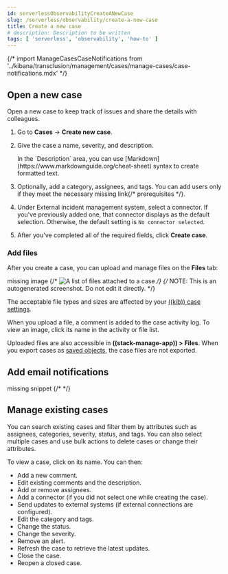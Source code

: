 ```yaml
---
id: serverlessObservabilityCreateANewCase
slug: /serverless/observability/create-a-new-case
title: Create a new case
# description: Description to be written
tags: [ 'serverless', 'observability', 'how-to' ]
---
```



<Snippet />

{/* import ManageCasesCaseNotifications from '../kibana/transclusion/management/cases/manage-cases/case-notifications.mdx' */}

<div id="manage-cases"></div>

<div id="new-case-observability"></div>

## Open a new case

Open a new case to keep track of issues and share the details with colleagues.

1. Go to **Cases** -> **Create new case**.
1. Give the case a name, severity, and description.

    <DocCallOut title="Tip">
    In the `Description` area, you can use
    [Markdown](https://www.markdownguide.org/cheat-sheet) syntax to create formatted text.
    </DocCallOut>

1. Optionally, add a category, assignees, and tags.
    You can add users only if they meet the necessary <DocBadge><DocIcon size="s" type="unlink" title="missing link"/> missing link</DocBadge>{/*  <DocLink id="enObservabilityGrantCasesAccess">prerequisites</DocLink> */}.

1. Under External incident management system, select a <DocLink id="serverlessObservabilitySendCasesToAnExternalSystem">connector</DocLink>. If
    you've previously added one, that connector displays as the default selection. Otherwise, the
    default setting is `No connector selected`.

1. After you've completed all of the required fields, click **Create case**.

<div id="add-observability-case-files"></div>

### Add files

After you create a case, you can upload and manage files on the **Files** tab:

<DocBadge><DocIcon size="s" type="image" title="missing image"/> missing image</DocBadge>
{/* ![A list of files attached to a case](images/manage-cases/-observability-case-files.png) */}
{/* NOTE: This is an autogenerated screenshot. Do not edit it directly. */}

The acceptable file types and sizes are affected by your [((kib)) case settings](((kibana-ref))/cases-settings.html).

When you upload a file, a comment is added to the case activity log.
To view an image, click its name in the activity or file list.

<DocCallOut title="Note">

Uploaded files are also accessible in **((stack-manage-app)) > Files**.
When you export cases as [saved objects](((kibana-ref))/managing-saved-objects.html), the case files are not exported.

</DocCallOut>

<div id="add-case-notifications"></div>

## Add email notifications

<DocBadge><DocIcon size="s" type="documents" title="missing snippet"/> missing snippet</DocBadge>
{/* <ManageCasesCaseNotifications  /> */}


<div id="manage-case-observability"></div>

## Manage existing cases

You can search existing cases and filter them by attributes such as assignees,
categories, severity, status, and tags. You can also select multiple cases and use bulk
actions to delete cases or change their attributes.

To view a case, click on its name. You can then:

* Add a new comment.
* Edit existing comments and the description.
* Add or remove assignees.
* Add a <DocLink id="serverlessObservabilitySendCasesToAnExternalSystem">connector</DocLink> (if you did not select one while creating the case).
* Send updates to external systems (if external connections are configured).
* Edit the category and tags.
* Change the status.
* Change the severity.
* Remove an alert.
* Refresh the case to retrieve the latest updates.
* Close the case.
* Reopen a closed case.

